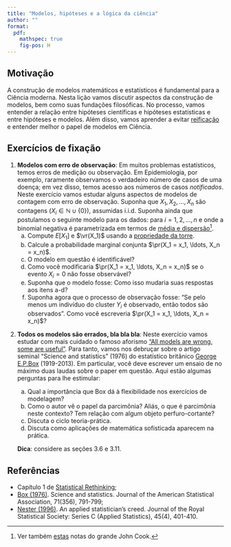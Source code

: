 ```yaml
---
title: "Modelos, hipóteses e a lógica da ciência"
author: ""
format:
  pdf:
    mathspec: true
    fig-pos: H
---
```


::: hidden
```{=tex}
\def\pr{\operatorname{Pr}}
\def\vr{\operatorname{Var}}
\def\cv{\operatorname{Cov}}
\def\sM{\bar{X}_n}
```
:::

## Motivação

A construção de modelos matemáticos e estatísticos é fundamental para a Ciência moderna. Nesta lição vamos discutir aspectos da construção de modelos, bem como suas fundações filosóficas. No processo, vamos entender a relação entre hipóteses científicas e hipóteses estatísticas e entre hipóteses e modelos. Além disso, vamos aprender a evitar [reificação](https://en.wikipedia.org/wiki/Reification_(statistics)) e entender melhor o papel de modelos em Ciência.

## Exercícios de fixação

1.  **Modelos com erro de observação**: Em muitos problemas estatísticos, temos erros de medição ou observação. Em Epidemiologia, por exemplo, raramente observamos o verdadeiro número de casos de uma doença; em vez disso, temos acesso aos números de casos *notificados*. Neste exercício vamos estudar alguns aspectos de modelos de contagem com erro de observação. Suponha que $X_1, X_2, \ldots, X_n$ são contagens ($X_i \in \mathbb{N}\cup\{0\}$), assumidas i.i.d. Suponha ainda que postulamos o seguinte modelo para os dados: \begin{align}
    Y_i & \sim \operatorname{Binomial-Negativa}(\mu, \phi),  \\
    X_i \mid Y_i & \sim \operatorname{Binomial}(Y_i, \theta),  
    \end{align} para $i = 1, 2, \ldots, n$ e onde a binomial negativa é parametrizada em termos de [média e dispersão](https://mc-stan.org/docs/functions-reference/nbalt.html)[^1].
    a.  Compute $E[X_1]$ e $\vr(X_1)$ usando a [propriedade da torre](https://en.wikipedia.org/wiki/Law_of_total_expectation).
    b.  Calcule a probabilidade marginal conjunta $\pr(X_1 = x_1, \ldots, X_n = x_n)$.
    c.  O modelo em questão é identificável?
    d.  Como você modificaria $\pr(X_1 = x_1, \ldots, X_n = x_n)$ se o evento $X_i = 0$ não fosse observável?
    e.  Suponha que o modelo fosse: \begin{align}
        N & \sim \operatorname{Binomial-Negativa}(\mu, \phi),  \\
        X_i \mid N & \sim \operatorname{Binomial}(N, \theta). 
        \end{align} Como isso mudaria suas respostas aos itens a-d?
    f.  Suponha agora que o processo de observação fosse: "Se pelo menos um indivíduo do cluster $Y_i$ é observado, então todos são observados". Como você escreveria $\pr(X_1 = x_1, \ldots, X_n = x_n)$?

[^1]: Ver também [estas](https://www.johndcook.com/negative_binomial.pdf) notas do grande John Cook.

```{=html}
<!-- -->
```
2.  **Todos os modelos são errados, bla bla bla**: Neste exercício vamos estudar com mais cuidado o famoso aforismo ["All models are wrong, some are useful"](https://en.wikipedia.org/wiki/All_models_are_wrong). Para tanto, vamos nos debruçar sobre o artigo seminal "Science and statistics" (1976) do estatístico britânico [George E.P.Box](https://en.wikipedia.org/wiki/George_E._P._Box) (1919-2013). Em particular, você deve escrever um ensaio de no máximo duas laudas sobre o paper em questão. Aqui estão algumas perguntas para lhe estimular:

    a.  Qual a importância que Box dá à flexibilidade nos exercícios de modelagem?
    b.  Como o autor vê o papel da parcimônia? Aliás, o que é parcimônia neste contexto? Tem relação com algum objeto perfuro-cortante?
    c.  Discuta o ciclo teoria-prática.
    d.  Discuta como aplicações de matemática sofisticada aparecem na prática.

    **Dica**: considere as seções 3.6 e 3.11.

## Referências

-   Capítulo 1 de [Statistical Rethinking](https://xcelab.net/rm/statistical-rethinking/);
-   [Box (1976)](https://www-sop.inria.fr/members/Ian.Jermyn/philosophy/writings/Boxonmaths.pdf). Science and statistics. Journal of the American Statistical Association, 71(356), 791-799;
-   [Nester (1996)](http://www.sortie-nd.org/lme/Statistical%20Papers/Nester_1996.pdf). An applied statistician's creed. Journal of the Royal Statistical Society: Series C (Applied Statistics), 45(4), 401-410.
